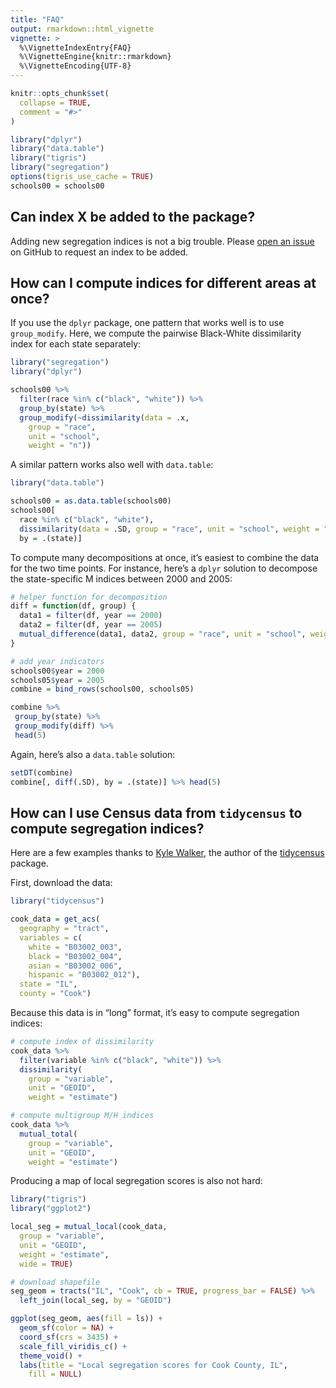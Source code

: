 ```yaml
---
title: "FAQ"
output: rmarkdown::html_vignette
vignette: >
  %\VignetteIndexEntry{FAQ}
  %\VignetteEngine{knitr::rmarkdown}
  %\VignetteEncoding{UTF-8}
---
```


```r
knitr::opts_chunk$set(
  collapse = TRUE,
  comment = "#>"
)

library("dplyr")
library("data.table")
library("tigris")
library("segregation")
options(tigris_use_cache = TRUE)
schools00 = schools00
```

## Can index X be added to the package?

Adding new segregation indices is not a big trouble. Please
[open an issue](https://github.com/elbersb/segregation/issues) on GitHub
to request an index to be added.

## How can I compute indices for different areas at once?

If you use the `dplyr` package, one pattern that works well is
to use `group_modify`. Here, we compute the pairwise Black-White
dissimilarity index for each state separately:

```r
library("segregation")
library("dplyr")

schools00 %>%
  filter(race %in% c("black", "white")) %>%
  group_by(state) %>%
  group_modify(~dissimilarity(data = .x,
    group = "race",
    unit = "school",
    weight = "n"))
```

A similar pattern works also well with `data.table`:

```r
library("data.table")

schools00 = as.data.table(schools00)
schools00[
  race %in% c("black", "white"),
  dissimilarity(data = .SD, group = "race", unit = "school", weight = "n"),
  by = .(state)]
```

To compute many decompositions at once, it's easiest
to combine the data for the two time points. For instance,
here's a `dplyr` solution to decompose the state-specific
M indices between 2000 and 2005:

```r
# helper function for decomposition
diff = function(df, group) {
  data1 = filter(df, year == 2000)
  data2 = filter(df, year == 2005)
  mutual_difference(data1, data2, group = "race", unit = "school", weight = "n")
}

# add year indicators
schools00$year = 2000
schools05$year = 2005
combine = bind_rows(schools00, schools05)

combine %>%
 group_by(state) %>%
 group_modify(diff) %>%
 head(5)
```

Again, here's also a `data.table` solution:

```r
setDT(combine)
combine[, diff(.SD), by = .(state)] %>% head(5)
```

## How can I use Census data from `tidycensus` to compute segregation indices?

Here are a few examples thanks to [Kyle Walker](https://twitter.com/kyle_e_walker/status/1392188844724809728), the author of the [tidycensus](https://walker-data.com/tidycensus/articles/basic-usage.html) package.

First, download the data:

```r
library("tidycensus")

cook_data = get_acs(
  geography = "tract",
  variables = c(
    white = "B03002_003",
    black = "B03002_004",
    asian = "B03002_006",
    hispanic = "B03002_012"),
  state = "IL",
  county = "Cook")
```

Because this data is in "long" format, it's easy to compute segregation indices:

```r
# compute index of dissimilarity
cook_data %>%
  filter(variable %in% c("black", "white")) %>%
  dissimilarity(
    group = "variable",
    unit = "GEOID",
    weight = "estimate")

# compute multigroup M/H indices
cook_data %>%
  mutual_total(
    group = "variable",
    unit = "GEOID",
    weight = "estimate")

```

Producing a map of local segregation scores is also not hard:

```r
library("tigris")
library("ggplot2")

local_seg = mutual_local(cook_data,
  group = "variable",
  unit = "GEOID",
  weight = "estimate",
  wide = TRUE)

# download shapefile
seg_geom = tracts("IL", "Cook", cb = TRUE, progress_bar = FALSE) %>%
  left_join(local_seg, by = "GEOID")

ggplot(seg_geom, aes(fill = ls)) +
  geom_sf(color = NA) +
  coord_sf(crs = 3435) +
  scale_fill_viridis_c() +
  theme_void() +
  labs(title = "Local segregation scores for Cook County, IL",
    fill = NULL)
```
